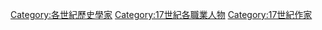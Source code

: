 [[Category:各世紀歷史學家|Category:各世紀歷史學家]]
[[Category:17世紀各職業人物|Category:17世紀各職業人物]]
[[Category:17世紀作家|Category:17世紀作家]]